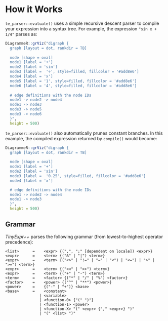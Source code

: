 # How it Works

`te_parser::evaluate()` uses a simple recursive descent parser to compile your
expression into a syntax tree. For example, the expression `"sin x + 1/4"`
parses as:

```r
DiagrammeR::grViz("digraph {
  graph [layout = dot, rankdir = TB]
  
  node [shape = oval]        
  node1 [label = '+']
  node2 [label = 'sin']
  node3 [label =  '÷', style=filled, fillcolor = '#add8e6']
  node4 [label = 'x']
  node5 [label = '1', style=filled, fillcolor = '#add8e6']
  node6 [label = '4', style=filled, fillcolor = '#add8e6']
  
  # edge definitions with the node IDs
  node1 -> node2 -> node4
  node1 -> node3
  node3 -> node5
  node3 -> node6
  }",
  height = 500)
```

`te_parser::evaluate()` also automatically prunes constant branches. In this example,
the compiled expression returned by `compile()` would become:

```r
DiagrammeR::grViz("digraph {
  graph [layout = dot, rankdir = TB]
  
  node [shape = oval]        
  node1 [label = '+']
  node2 [label = 'sin']
  node3 [label =  '0.25', style=filled, fillcolor = '#add8e6']
  node4 [label = 'x']

  # edge definitions with the node IDs
  node1 -> node2 -> node4
  node1 -> node3
  }",
  height = 500)
```

## Grammar {-}

*TinyExpr++* parses the following grammar (from lowest-to-highest operator precedence):

    <list>      =    <expr> {(",", ";" [dependent on locale]) <expr>}
    <expr>      =    <term> {("&" | "|") <term>}
    <expr>      =    <term> {("<>" | "!=" | "=" | "<") | "<=") | ">" | ">=") <term>}
    <expr>      =    <term> {("<<" | ">>") <term>}
    <expr>      =    <term> {("+" | "-") <term>}
    <term>      =    <factor> {("*" | "/" | "%") <factor>}
    <factor>    =    <power> {("^" | "**") <power>}
    <power>     =    {("-" | "+")} <base>
    <base>      =    <constant>
                   | <variable>
                   | <function-0> {"(" ")"}
                   | <function-1> <power>
                   | <function-X> "(" <expr> {"," <expr>} ")"
                   | "(" <list> ")"
